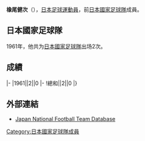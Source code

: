 {{Infobox football biography
|name=橡尾健次
|image=
|fullname=橡尾健次
|birth_date={{Birth date and age|1941|5|26}}
|cityofbirth=
|countryofbirth=[[日本|日本]]
|height=
|position=[[後衛_(足球)|後衛]]
|currentclub=
|years=?-1970
|clubs=[[JEF聯市原·千葉|古河電工]]
|caps(goals)=
|nationalyears=1961
|nationalteam=[[日本國家足球隊|日本]]
|nationalcaps(goals)=2 (0)
}}
'''橡尾健次'''（{{Bd|1941年|5月26日||}}），[[日本|日本]][[足球|足球]][[運動員|運動員]]，前[[日本國家足球隊|日本國家足球隊]]成員。

==日本國家足球隊==
1961年，他共为[[日本國家足球隊|日本國家足球隊]]出场2次。

==成績==
{{Football player national team statistics|JPN}}
|-
|1961||2||0
|-
!總和||2||0
|}

==外部連結==
{{Reflist}}
*[https://web.archive.org/web/20160319074817/http://www.japannationalfootballteam.com/en/players/tochio_kenji.html Japan National Football Team Database]

{{Japan-sport-bio-stub}}
{{Soccer-player-stub}}
[[Category:日本國家足球隊成員|Category:日本國家足球隊成員]]